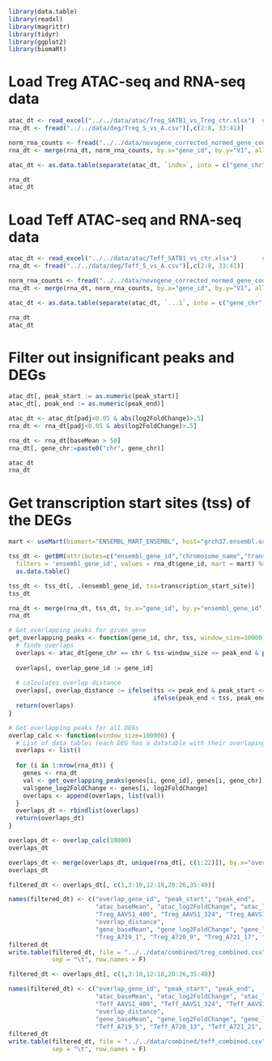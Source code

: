```r
library(data.table)
library(readxl)
library(magrittr)
library(tidyr)
library(ggplot2)
library(biomaRt)
```

# Load Treg ATAC-seq and RNA-seq data
```r
atac_dt <- read_excel("../../data/atac/Treg_SATB1_vs_Treg_ctr.xlsx")  # Diff expressed atac peaks
rna_dt <- fread("../../data/deg/Treg_S_vs_A.csv")[,c(2:8, 33:41)]

norm_rna_counts <- fread("../../data/novogene_corrected_normed_gene_count.csv")[,c(1, 2:7)]
rna_dt <- merge(rna_dt, norm_rna_counts, by.x="gene_id", by.y="V1", all=F)

atac_dt <- as.data.table(separate(atac_dt, `index`, into = c("gene_chr", "peak_start", "peak_end")))

rna_dt
atac_dt
```
# Load Teff ATAC-seq and RNA-seq data
```r
atac_dt <- read_excel("../../data/atac/Teff_SATB1_vs_ctr.xlsx")       # Diff expressed atac peaks
rna_dt <- fread("../../data/deg/Teff_S_vs_A.csv")[,c(2:8, 33:41)]

norm_rna_counts <- fread("../../data/novogene_corrected_normed_gene_count.csv")[,c(1, 14:19)]
rna_dt <- merge(rna_dt, norm_rna_counts, by.x="gene_id", by.y="V1", all=F)

atac_dt <- as.data.table(separate(atac_dt, `...1`, into = c("gene_chr", "peak_start", "peak_end")))

rna_dt
atac_dt
```

# Filter out insignificant peaks and DEGs
```r
atac_dt[, peak_start := as.numeric(peak_start)]
atac_dt[, peak_end := as.numeric(peak_end)]

atac_dt <- atac_dt[padj<0.05 & abs(log2FoldChange)>.5]
rna_dt <- rna_dt[padj<0.05 & abs(log2FoldChange)>.5]    

rna_dt <- rna_dt[baseMean > 50]
rna_dt[, gene_chr:=paste0("chr", gene_chr)] 

atac_dt
rna_dt
```

# Get transcription start sites (tss) of the DEGs
```r
mart <- useMart(biomart="ENSEMBL_MART_ENSEMBL", host="grch37.ensembl.org", path="/biomart/martservice", dataset="hsapiens_gene_ensembl")

tss_dt <- getBM(attributes=c("ensembl_gene_id","chromosome_name","transcription_start_site", "transcript_start", "transcript_end"), 
  filters = 'ensembl_gene_id', values = rna_dt$gene_id, mart = mart) %>%
  as.data.table()

tss_dt <- tss_dt[, .(ensembl_gene_id, tss=transcription_start_site)]
tss_dt

rna_dt <- merge(rna_dt, tss_dt, by.x="gene_id", by.y="ensembl_gene_id", all=F)
rna_dt
```

```r
# Get overlapping peaks for given gene
get_overlapping_peaks <- function(gene_id, chr, tss, window_size=10000) {
  # finds overlaps 
  overlaps <- atac_dt[gene_chr == chr & tss-window_size <= peak_end & peak_start <= tss+window_size]
  
  overlaps[, overlap_gene_id := gene_id]
  
  # calculates overlap distance
  overlaps[, overlap_distance := ifelse(tss <= peak_end & peak_start <= tss, 0,    
                                        ifelse(peak_end < tss, peak_end-tss, peak_start-tss))]
  return(overlaps)
}

# Get overlapping peaks for all DEGs
overlap_calc <- function(window_size=100000) {
  # List of data tables (each DEG has a datatable with their overlaping atac peaks)
  overlaps <- list()
  
  for (i in 1:nrow(rna_dt)) {
    genes <- rna_dt
    val <- get_overlapping_peaks(genes[i, gene_id], genes[i, gene_chr], genes[i, tss], window_size=window_size)
    val$gene_log2FoldChange <- genes[i, log2FoldChange]
    overlaps <- append(overlaps, list(val))
  }
  overlaps_dt <- rbindlist(overlaps)
  return(overlaps_dt)
}

overlaps_dt <- overlap_calc(10000)
overlaps_dt
```

```r
overlaps_dt <- merge(overlaps_dt, unique(rna_dt[, c(1:22)]), by.x="overlap_gene_id", by.y="gene_id", all=F)
overlaps_dt
```



```r
filtered_dt <- overlaps_dt[, c(1,3:10,12:18,20:26,35:40)]

names(filtered_dt) <- c("overlap_gene_id", "peak_start", "peak_end", 
                        "atac_baseMean", "atac_log2FoldChange", "atac_lfcSE", "atac_stat", "atac_pvalue", "atac_padj",
                        "Treg_AAVS1_400", "Treg_AAVS1_324", "Treg_AAVS1_348", "Treg_SATB1_400", "Treg_SATB1_324", "Treg_SATB1_348",
                        "overlap_distance",
                        "gene_baseMean", "gene_log2FoldChange", "gene_lfcSE", "gene_stat", "gene_pvalue", "gene_padj", "gene_name",
                        "Treg_A719_1", "Treg_A720_9", "Treg_A721_17", "Treg_S719_2", "Treg_S720_10", "Treg_S721_18")
filtered_dt
write.table(filtered_dt, file = "../../data/combined/treg_combined.csv",
            sep = "\t", row.names = F)
```

```r
filtered_dt <- overlaps_dt[, c(1,3:10,12:18,20:26,35:40)]

names(filtered_dt) <- c("overlap_gene_id", "peak_start", "peak_end", 
                        "atac_baseMean", "atac_log2FoldChange", "atac_lfcSE", "atac_stat", "atac_pvalue", "atac_padj",
                        "Teff_AAVS1_400", "Teff_AAVS1_324", "Teff_AAVS1_348", "Teff_SATB1_400", "Teff_SATB1_324", "Teff_SATB1_348",
                        "overlap_distance",
                        "gene_baseMean", "gene_log2FoldChange", "gene_lfcSE", "gene_stat", "gene_pvalue", "gene_padj", "gene_name",
                        "Teff_A719_5", "Teff_A720_13", "Teff_A721_21", "Teff_S719_6", "Teff_S720_14", "Teff_S721_22")
filtered_dt
write.table(filtered_dt, file = "../../data/combined/teff_combined.csv",
            sep = "\t", row.names = F)
```

